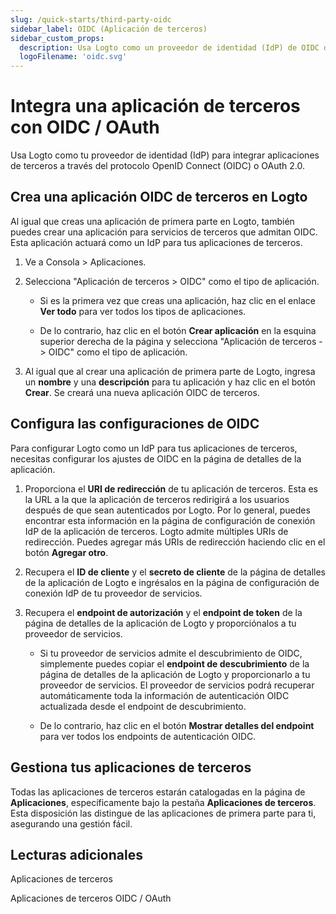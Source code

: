 ```yaml
---
slug: /quick-starts/third-party-oidc
sidebar_label: OIDC (Aplicación de terceros)
sidebar_custom_props:
  description: Usa Logto como un proveedor de identidad (IdP) de OIDC de terceros para tu aplicación.
  logoFilename: 'oidc.svg'
---
```


# Integra una aplicación de terceros con OIDC / OAuth

Usa Logto como tu proveedor de identidad (IdP) para integrar aplicaciones de terceros a través del protocolo OpenID Connect (OIDC) o OAuth 2.0.

## Crea una aplicación OIDC de terceros en Logto

Al igual que creas una aplicación de primera parte en Logto, también puedes crear una aplicación para servicios de terceros que admitan OIDC. Esta aplicación actuará como un IdP para tus aplicaciones de terceros.

1. Ve a <CloudLink to="/applications">Consola > Aplicaciones</CloudLink>.

2. Selecciona "Aplicación de terceros > OIDC" como el tipo de aplicación.

   - Si es la primera vez que creas una aplicación, haz clic en el enlace **Ver todo** para ver todos los tipos de aplicaciones.

   - De lo contrario, haz clic en el botón **Crear aplicación** en la esquina superior derecha de la página y selecciona "Aplicación de terceros -> OIDC" como el tipo de aplicación.

3. Al igual que al crear una aplicación de primera parte de Logto, ingresa un **nombre** y una **descripción** para tu aplicación y haz clic en el botón **Crear**. Se creará una nueva aplicación OIDC de terceros.

## Configura las configuraciones de OIDC

Para configurar Logto como un IdP para tus aplicaciones de terceros, necesitas configurar los ajustes de OIDC en la página de detalles de la aplicación.

1. Proporciona el **URI de redirección** de tu aplicación de terceros. Esta es la URL a la que la aplicación de terceros redirigirá a los usuarios después de que sean autenticados por Logto. Por lo general, puedes encontrar esta información en la página de configuración de conexión IdP de la aplicación de terceros. Logto admite múltiples URIs de redirección. Puedes agregar más URIs de redirección haciendo clic en el botón **Agregar otro**.

2. Recupera el **ID de cliente** y el **secreto de cliente** de la página de detalles de la aplicación de Logto e ingrésalos en la página de configuración de conexión IdP de tu proveedor de servicios.

3. Recupera el **endpoint de autorización** y el **endpoint de token** de la página de detalles de la aplicación de Logto y proporciónalos a tu proveedor de servicios.

   - Si tu proveedor de servicios admite el descubrimiento de OIDC, simplemente puedes copiar el **endpoint de descubrimiento** de la página de detalles de la aplicación de Logto y proporcionarlo a tu proveedor de servicios. El proveedor de servicios podrá recuperar automáticamente toda la información de autenticación OIDC actualizada desde el endpoint de descubrimiento.

   - De lo contrario, haz clic en el botón **Mostrar detalles del endpoint** para ver todos los endpoints de autenticación OIDC.

## Gestiona tus aplicaciones de terceros

Todas las aplicaciones de terceros estarán catalogadas en la página de **Aplicaciones**, específicamente bajo la pestaña **Aplicaciones de terceros**. Esta disposición las distingue de las aplicaciones de primera parte para ti, asegurando una gestión fácil.

## Lecturas adicionales

<Url href="/integrate-logto/third-party-applications">Aplicaciones de terceros</Url>

<Url href="/integrate-logto/third-party-applications/oidc-oauth-third-party-applications">
  Aplicaciones de terceros OIDC / OAuth
</Url>
